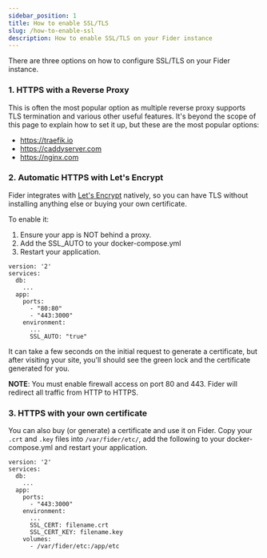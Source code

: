 ```yaml
---
sidebar_position: 1
title: How to enable SSL/TLS
slug: /how-to-enable-ssl
description: How to enable SSL/TLS on your Fider instance
---
```


There are three options on how to configure SSL/TLS on your Fider instance.

### 1. HTTPS with a Reverse Proxy

This is often the most popular option as multiple reverse proxy supports TLS termination and various other useful features.
It's beyond the scope of this page to explain how to set it up, but these are the most popular options:

- https://traefik.io
- https://caddyserver.com
- https://nginx.com

### 2. Automatic HTTPS with Let's Encrypt

Fider integrates with [Let's Encrypt](https://letsencrypt.org/) natively, so you can have TLS without installing anything else or buying your own certificate.

To enable it:

1. Ensure your app is NOT behind a proxy.
2. Add the SSL_AUTO to your docker-compose.yml
3. Restart your application.

```
version: '2'
services:
  db:
    ...
  app:
    ports:
      - "80:80"
      - "443:3000"
    environment:
      ...
      SSL_AUTO: "true"
```

It can take a few seconds on the initial request to generate a certificate, but after visiting your site, you'll should see the green lock and the certificate generated for you.

**NOTE**: You must enable firewall access on port 80 and 443. Fider will redirect all traffic from HTTP to HTTPS.

### 3. HTTPS with your own certificate

You can also buy (or generate) a certificate and use it on Fider. Copy your `.crt` and `.key` files into `/var/fider/etc/`, add the following to your docker-compose.yml and restart your application.

```
version: '2'
services:
  db:
    ...
  app:
    ports:
      - "443:3000"
    environment:
      ...
      SSL_CERT: filename.crt
      SSL_CERT_KEY: filename.key
    volumes:
      - /var/fider/etc:/app/etc
```
